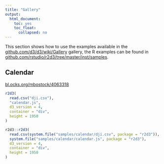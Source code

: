 ```yaml
---
title: "Gallery"
output:
  html_document:
    toc: yes
    toc_float:
      collapsed: no
---
```


This section shows how to use the examples available in the [github.com/d3/d3/wiki/Gallery](https://github.com/d3/d3/wiki/Gallery) gallery, the R examples can be found in [github.com/rstudio/r2d3/tree/master/inst/samples](https://github.com/rstudio/r2d3/tree/master/inst/samples).


## Calendar

[bl.ocks.org/mbostock/4063318](https://bl.ocks.org/mbostock/4063318)

```r
r2d3(
  read.csv("dji.csv"),
  "calendar.js",
  d3_version = 4,
  container = "div",
  height = 1950
)
```
```r
r2d3::r2d3(
  read.csv(system.file("samples/calendar/dji.csv", package = "r2d3")),
  system.file("samples/calendar/calendar.js", package = "r2d3"),
  d3_version = 4,
  container = "div",
  height = 1950
)
```


